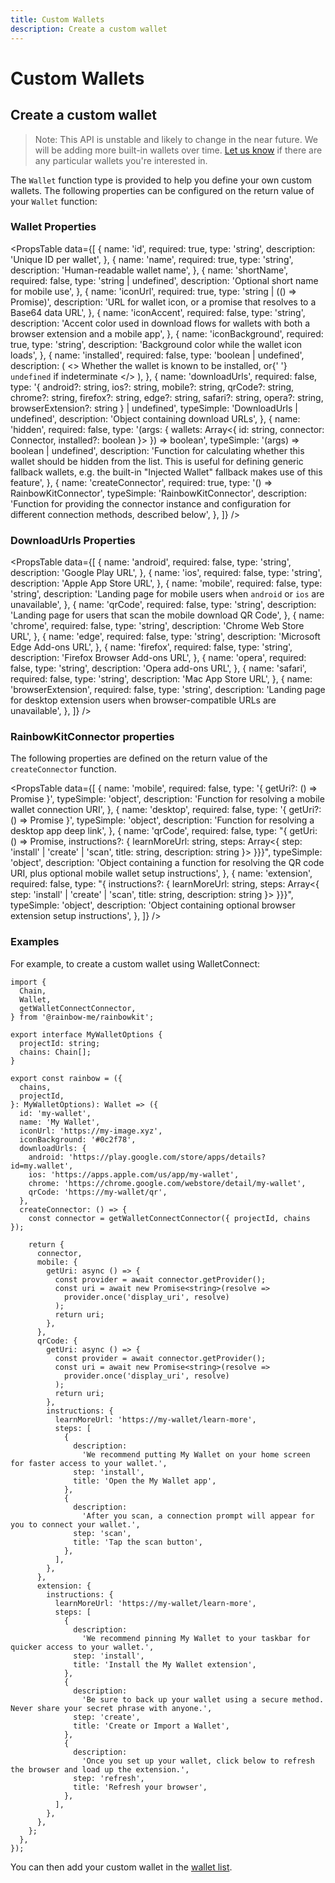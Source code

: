 ```yaml
---
title: Custom Wallets
description: Create a custom wallet
---
```


# Custom Wallets

## Create a custom wallet

> Note: This API is unstable and likely to change in the near future. We will be adding more built-in wallets over time. [Let us know](https://github.com/rainbow-me/rainbowkit/issues) if there are any particular wallets you're interested in.

The `Wallet` function type is provided to help you define your own custom wallets. The following properties can be configured on the return value of your `Wallet` function:

### Wallet Properties

<PropsTable
  data={[
    {
      name: 'id',
      required: true,
      type: 'string',
      description: 'Unique ID per wallet',
    },
    {
      name: 'name',
      required: true,
      type: 'string',
      description: 'Human-readable wallet name',
    },
    {
      name: 'shortName',
      required: false,
      type: 'string | undefined',
      description: 'Optional short name for mobile use',
    },
    {
      name: 'iconUrl',
      required: true,
      type: 'string | (() => Promise<string>)',
      description:
        'URL for wallet icon, or a promise that resolves to a Base64 data URL',
    },
    {
      name: 'iconAccent',
      required: false,
      type: 'string',
      description:
        'Accent color used in download flows for wallets with both a browser extension and a mobile app',
    },
    {
      name: 'iconBackground',
      required: true,
      type: 'string',
      description: 'Background color while the wallet icon loads',
    },
    {
      name: 'installed',
      required: false,
      type: 'boolean | undefined',
      description: (
        <>
          Whether the wallet is known to be installed, or{' '}
          <code>undefined</code> if indeterminate
        </>
      ),
    },
    {
      name: 'downloadUrls',
      required: false,
      type: '{ android?: string, ios?: string, mobile?: string, qrCode?: string, chrome?: string, firefox?: string, edge?: string, safari?: string, opera?: string, browserExtension?: string } | undefined',
      typeSimple: 'DownloadUrls | undefined',
      description: 'Object containing download URLs',
    },
    {
      name: 'hidden',
      required: false,
      type: '(args: { wallets: Array<{ id: string, connector: Connector, installed?: boolean }> }) => boolean',
      typeSimple: '(args) => boolean | undefined',
      description:
        'Function for calculating whether this wallet should be hidden from the list. This is useful for defining generic fallback wallets, e.g. the built-in "Injected Wallet" fallback makes use of this feature',
    },
    {
      name: 'createConnector',
      required: true,
      type: '() => RainbowKitConnector',
      typeSimple: 'RainbowKitConnector',
      description:
        'Function for providing the connector instance and configuration for different connection methods, described below',
    },
  ]}
/>

### DownloadUrls Properties

<PropsTable
  data={[
    {
      name: 'android',
      required: false,
      type: 'string',
      description: 'Google Play URL',
    },
    {
      name: 'ios',
      required: false,
      type: 'string',
      description: 'Apple App Store URL',
    },
    {
      name: 'mobile',
      required: false,
      type: 'string',
      description:
        'Landing page for mobile users when `android` or `ios` are unavailable',
    },
    {
      name: 'qrCode',
      required: false,
      type: 'string',
      description:
        'Landing page for users that scan the mobile download QR Code',
    },
    {
      name: 'chrome',
      required: false,
      type: 'string',
      description: 'Chrome Web Store URL',
    },
    {
      name: 'edge',
      required: false,
      type: 'string',
      description: 'Microsoft Edge Add-ons URL',
    },
    {
      name: 'firefox',
      required: false,
      type: 'string',
      description: 'Firefox Browser Add-ons URL',
    },
    {
      name: 'opera',
      required: false,
      type: 'string',
      description: 'Opera add-ons URL',
    },
    {
      name: 'safari',
      required: false,
      type: 'string',
      description: 'Mac App Store URL',
    },
    {
      name: 'browserExtension',
      required: false,
      type: 'string',
      description:
        'Landing page for desktop extension users when browser-compatible URLs are unavailable',
    },
  ]}
/>

### RainbowKitConnector properties

The following properties are defined on the return value of the `createConnector` function.

<PropsTable
  data={[
    {
      name: 'mobile',
      required: false,
      type: '{ getUri?: () => Promise<string> }',
      typeSimple: 'object',
      description:
        'Function for resolving a mobile wallet connection URI',
    },
    {
      name: 'desktop',
      required: false,
      type: '{ getUri?: () => Promise<string> }',
      typeSimple: 'object',
      description: 'Function for resolving a desktop app deep link',
    },
    {
      name: 'qrCode',
      required: false,
      type: "{ getUri: () => Promise<string>, instructions?: { learnMoreUrl: string, steps: Array<{ step: 'install' | 'create' | 'scan', title: string, description: string }> }}}",
      typeSimple: 'object',
      description:
        'Object containing a function for resolving the QR code URI, plus optional mobile wallet setup instructions',
    },
    {
      name: 'extension',
      required: false,
      type: "{ instructions?: { learnMoreUrl: string, steps: Array<{ step: 'install' | 'create' | 'scan', title: string, description: string }> }}}",
      typeSimple: 'object',
      description:
        'Object containing optional browser extension setup instructions',
    },
  ]}
/>

### Examples

For example, to create a custom wallet using WalletConnect:

```tsx
import {
  Chain,
  Wallet,
  getWalletConnectConnector,
} from '@rainbow-me/rainbowkit';

export interface MyWalletOptions {
  projectId: string;
  chains: Chain[];
}

export const rainbow = ({
  chains,
  projectId,
}: MyWalletOptions): Wallet => ({
  id: 'my-wallet',
  name: 'My Wallet',
  iconUrl: 'https://my-image.xyz',
  iconBackground: '#0c2f78',
  downloadUrls: {
    android: 'https://play.google.com/store/apps/details?id=my.wallet',
    ios: 'https://apps.apple.com/us/app/my-wallet',
    chrome: 'https://chrome.google.com/webstore/detail/my-wallet',
    qrCode: 'https://my-wallet/qr',
  },
  createConnector: () => {
    const connector = getWalletConnectConnector({ projectId, chains });

    return {
      connector,
      mobile: {
        getUri: async () => {
          const provider = await connector.getProvider();
          const uri = await new Promise<string>(resolve =>
            provider.once('display_uri', resolve)
          );
          return uri;
        },
      },
      qrCode: {
        getUri: async () => {
          const provider = await connector.getProvider();
          const uri = await new Promise<string>(resolve =>
            provider.once('display_uri', resolve)
          );
          return uri;
        },
        instructions: {
          learnMoreUrl: 'https://my-wallet/learn-more',
          steps: [
            {
              description:
                'We recommend putting My Wallet on your home screen for faster access to your wallet.',
              step: 'install',
              title: 'Open the My Wallet app',
            },
            {
              description:
                'After you scan, a connection prompt will appear for you to connect your wallet.',
              step: 'scan',
              title: 'Tap the scan button',
            },
          ],
        },
      },
      extension: {
        instructions: {
          learnMoreUrl: 'https://my-wallet/learn-more',
          steps: [
            {
              description:
                'We recommend pinning My Wallet to your taskbar for quicker access to your wallet.',
              step: 'install',
              title: 'Install the My Wallet extension',
            },
            {
              description:
                'Be sure to back up your wallet using a secure method. Never share your secret phrase with anyone.',
              step: 'create',
              title: 'Create or Import a Wallet',
            },
            {
              description:
                'Once you set up your wallet, click below to refresh the browser and load up the extension.',
              step: 'refresh',
              title: 'Refresh your browser',
            },
          ],
        },
      },
    };
  },
});
```

You can then add your custom wallet in the [wallet list](/docs/custom-wallet-list).
